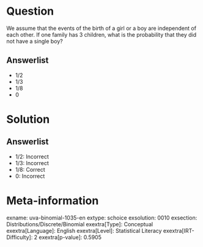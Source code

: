 Question
========

We assume that the events of the birth of a girl or a boy are independent of each other. If one family has 3 children, what is the probability that they did not have a single boy?

Answerlist
----------

* 1/2
* 1/3
* 1/8
* 0

Solution
========

Answerlist
----------

* 1/2: Incorrect
* 1/3: Incorrect
* 1/8: Correct
* 0: Incorrect

Meta-information
================
exname: uva-binomial-1035-en
extype: schoice
exsolution: 0010
exsection: Distributions/Discrete/Binomial
exextra[Type]: Conceptual
exextra[Language]: English
exextra[Level]: Statistical Literacy
exextra[IRT-Difficulty]: 2
exextra[p-value]: 0.5905
